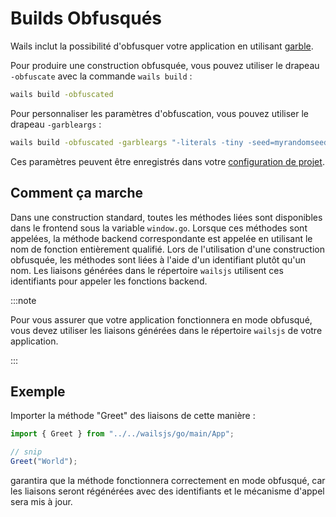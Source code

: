 # Builds Obfusqués

Wails inclut la possibilité d'obfusquer votre application en utilisant [garble](https://github.com/burrowers/garble).

Pour produire une construction obfusquée, vous pouvez utiliser le drapeau `-obfuscate` avec la commande `wails build` :

```bash
wails build -obfuscated
```

Pour personnaliser les paramètres d'obfuscation, vous pouvez utiliser le drapeau `-garbleargs` :

```bash
wails build -obfuscated -garbleargs "-literals -tiny -seed=myrandomseed"
```

Ces paramètres peuvent être enregistrés dans votre [configuration de projet](../reference/project-config).

## Comment ça marche

Dans une construction standard, toutes les méthodes liées sont disponibles dans le frontend sous la variable `window.go`. Lorsque ces méthodes sont appelées, la méthode backend correspondante est appelée en utilisant le nom de fonction entièrement qualifié. Lors de l'utilisation d'une construction obfusquée, les méthodes sont liées à l'aide d'un identifiant plutôt qu'un nom. Les liaisons générées dans le répertoire `wailsjs` utilisent ces identifiants pour appeler les fonctions backend.

:::note

Pour vous assurer que votre application fonctionnera en mode obfusqué, vous devez utiliser les liaisons générées dans le répertoire `wailsjs` de votre application.

:::

## Exemple

Importer la méthode "Greet" des liaisons de cette manière :

```js
import { Greet } from "../../wailsjs/go/main/App";

// snip
Greet("World");
```

garantira que la méthode fonctionnera correctement en mode obfusqué, car les liaisons seront régénérées avec des identifiants et le mécanisme d'appel sera mis à jour.
